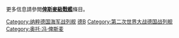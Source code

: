 {{Catnav|頁面分類|各種主題的頁面分類|按國家分類|各國軍事|德國軍事|德国海军战列舰}}

更多信息請參閲'''[[俾斯麥級戰艦|俾斯麥級戰艦]]'''條目。
{{Commons category|Bismarck (ship, 1939)}}

[[Category:纳粹德国海军战列舰|Category:纳粹德国海军战列舰]]
[[Category:戰艦等級|德B]]
[[Category:第二次世界大战德国战列舰|Category:第二次世界大战德国战列舰]]
[[Category:奥托·冯·俾斯麦|Category:奥托·冯·俾斯麦]]